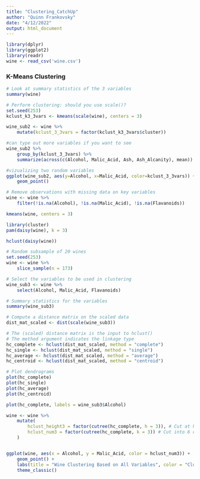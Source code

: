 ```yaml
---
title: "Clustering_CatchUp"
author: "Quinn Frankovsky"
date: "4/12/2022"
output: html_document
---
```

```r
library(dplyr)
library(ggplot2)
library(readr)
wine <- read_csv('wine.csv')

```

### K-Means Clustering


```r
# Look at summary statistics of the 3 variables
summary(wine)

# Perform clustering: should you use scale()?
set.seed(253)
kclust_k3_3vars <- kmeans(scale(wine), centers = 3)

wine_sub2 <- wine %>%
    mutate(kclust_3_3vars = factor(kclust_k3_3vars$cluster))

#can type out more variables if you want to see
wine_sub2 %>%
    group_by(kclust_3_3vars) %>%
    summarize(across(c(Alcohol, Malic_Acid, Ash, Ash_Alcanity), mean))
```
```r
#vizualizing two random variables
ggplot(wine_sub2, aes(y=Alcohol, x=Malic_Acid, color=kclust_3_3vars)) +
    geom_point()
```

```r
# Remove observations with missing data on key variables
wine <- wine %>%
    filter(!is.na(Alcohol), !is.na(Malic_Acid), !is.na(Flavanoids))

kmeans(wine, centers = 3)

library(cluster)
pam(daisy(wine), k = 3)

hclust(daisy(wine))
```

```r
# Random subsample of 20 wines
set.seed(253)
wine <- wine %>%
    slice_sample(n = 173)

# Select the variables to be used in clustering
wine_sub3 <- wine %>%
    select(Alcohol, Malic_Acid, Flavanoids)

# Summary statistics for the variables
summary(wine_sub3)

# Compute a distance matrix on the scaled data
dist_mat_scaled <- dist(scale(wine_sub3))

# The (scaled) distance matrix is the input to hclust()
# The method argument indicates the linkage type
hc_complete <- hclust(dist_mat_scaled, method = "complete")
hc_single <- hclust(dist_mat_scaled, method = "single")
hc_average <- hclust(dist_mat_scaled, method = "average")
hc_centroid <- hclust(dist_mat_scaled, method = "centroid")

# Plot dendrograms
plot(hc_complete)
plot(hc_single)
plot(hc_average)
plot(hc_centroid)
```

```r
plot(hc_complete, labels = wine_sub3$Alcohol)
```

```r
wine <- wine %>%
    mutate(
        hclust_height3 = factor(cutree(hc_complete, h = 3)), # Cut at height (h) 3
        hclust_num3 = factor(cutree(hc_complete, k = 3)) # Cut into 6 clusters (k)
    )


ggplot(wine, aes(x = Alcohol, y = Malic_Acid, color = hclust_num3)) +
    geom_point() + 
    labs(title = "Wine Clustering Based on All Variables", color = "Cluster Number") +
    theme_classic()
```
